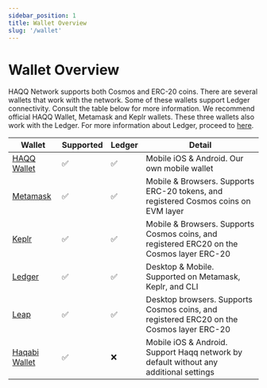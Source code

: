 ```yaml
---
sidebar_position: 1
title: Wallet Overview
slug: '/wallet'
---
```


# Wallet Overview

HAQQ Network supports both Cosmos and ERC-20 coins. There are several wallets that work with the network. Some of these wallets support Ledger connectivity. Consult the table below for more information. We recommend official HAQQ Wallet, Metamask and Keplr wallets. These three wallets also work with the Ledger. For more information about Ledger, proceed to [here](./connect-your-wallet/ledger).

| Wallet                                     | Supported | Ledger | Detail                                                                  |
|--------------------------------------------|-----------|--------|-------------------------------------------------------------------------|
| [HAQQ Wallet](https://haqq.network/wallet) | ✅         | ✅      | Mobile iOS & Android. Our own mobile wallet                             |
| [Metamask](https://metamask.io/)           | ✅         | ✅      | Mobile & Browsers. Supports ERC-20 tokens, and registered Cosmos coins on EVM layer  |
| [Keplr](https://www.keplr.app/)            | ✅         | ✅      | Mobile & Browsers. Supports Cosmos coins, and registered ERC20 on the Cosmos layer ERC-20 |
| [Ledger](https://www.ledger.com/)          | ✅         | ✅      | Desktop & Mobile. Supported on Metamask, Keplr, and CLI                 |
| [Leap](https://www.leapwallet.io)          | ✅         | ✅      | Desktop browsers. Supports Cosmos coins, and registered ERC20 on the Cosmos layer ERC-20 |
| [Haqabi Wallet](https://haqabi.com/)       | ✅         | ❌      | Mobile iOS & Android. Support Haqq network by default without any additional settings |
